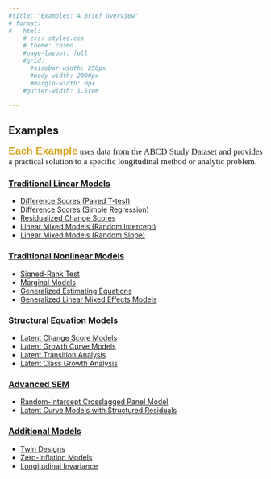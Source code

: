 ```yaml
---
#title: "Examples: A Brief Overview"
# format:
#   html:
    # css: styles.css
    # theme: cosmo
    #page-layout: full
    #grid:
      #sidebar-width: 250px
      #body-width: 2000px
      #margin-width: 0px
    #gutter-width: 1.5rem

---
```


## <i class="bi bi-book"></i> Examples

::: {.grid}
::: {.g-col-8}
::: {style="text-align: justify; font-size: 1.2em; line-stretch: 1.0; font-family: Georgia, serif;"}
[**Each Example**]{style="color: goldenrod; font-size: 1.2em; font-family: Verdana, sans-serif;"} uses data from the ABCD Study Dataset and provides a practical solution to a specific longitudinal method or analytic problem.

:::
:::

::: {.g-col-4}

:::
:::

```{=html}
<section class="light">
	<div class="container py-2">
		<article class="postcard light blue">
			<!-- <a class="postcard__img_link" href="#">
				<img class="postcard__img" src="https://picsum.photos/1000/1000" alt="Image Title" />
			</a> -->
			<div class="postcard__text t-dark">
				<h1 class="postcard__title blue"><a href="#">Traditional Linear Models</a></h1>
				<div class="postcard__bar"></div>
				<ul class="postcard__tagbox">
					<li class="tag__item play blue">
						<a href="./1a_Examples_DifferenceScores_PairedTtests.qmd"><i class="fas fa-play
						mr-2"></i>Difference Scores (Paired T-test)</a>
						</li>
					<li class="tag__item play blue">
						<a href="./1b_Examples_DifferenceScores_SimpleRegression.qmd"><i class="fas fa-play
						mr-2"></i>Difference Scores (Simple Regression)</a>
						</li>
					<li class="tag__item play blue">
						<a href="./2_Examples_ResidualizedChangeScores.qmd"><i class="fas fa-play
						mr-2"></i>Residualized Change Scores</a>
						</li>
					<li class="tag__item play blue">
						<a href="./3a_Examples_LinearMixedModels.qmd"><i class="fas fa-play mr-2"></i>Linear Mixed
						Models (Random Intercept)</a>
					</li>
					<li class="tag__item play blue">
						<a href="./3b_Examples_LinearMixedModels.qmd"><i class="fas fa-play mr-2"></i>Linear Mixed
						Models (Random Slope)</a>
					</li>
				</ul>
			</div>
		</article>
		<article class="postcard light red">
			<!-- <a class="postcard__img_link" href="#">
				<img class="postcard__img" src="https://picsum.photos/501/500" alt="Image Title" />	
			</a> -->
			<div class="postcard__text t-dark">
				<h1 class="postcard__title red"><a href="#">Traditional Nonlinear Models</a></h1>
				<div class="postcard__bar"></div>
				<div class="postcard__preview-txt">
				<ul class="postcard__tagbox">
				  <li class="tag__item play blue">
						<a href="./_4_Examples_SignedRankTest.qmd"><i class="fas fa-play mr-2"></i>Signed-Rank
						Test</a>
						</li>
					<li class="tag__item play blue">
						<a href="./_5_Examples_MarginalModels.qmd"><i class="fas fa-play mr-2"></i>Marginal Models</a>
						</li>
						<li class="tag__item play blue">
						<a href="./_6_Examples_GeneralizedEstimatingEquations.qmd"><i class="fas fa-play
						mr-2"></i>Generalized
						Estimating Equations</a>
						</li>
						<li class="tag__item play blue">
						<a href="./_7_Examples_GeneralizedLinearMixedEffectsModels.qmd"><i class="fas fa-play
						mr-2"></i>Generalized Linear
						Mixed Effects Models</a>
						</li>
				</ul>
			</div>
		</article>
		<article class="postcard light red">
			<!-- <a class="postcard__img_link" href="#">
				<img class="postcard__img" src="https://picsum.photos/601/600" alt="Image Title" />	
			</a> -->
			<div class="postcard__text t-dark">
				<h1 class="postcard__title red"><a href="#">Structural Equation Models</a></h1>
				<div class="postcard__bar"></div>
				<div class="postcard__preview-txt">
				<ul class="postcard__tagbox">
				  <li class="tag__item play blue">
						<a href="./9_Examples_LatentChangeScoresModels.qmd"><i class="fas fa-play
						mr-2"></i>Latent Change Score Models</a>
						</li>
					<li class="tag__item play blue">
						<a href="./10_Examples_LatentGrowthCurveModels.qmd"><i class="fas fa-play
						mr-2"></i>Latent Growth Curve Models</a>
						</li>
					<li class="tag__item play blue">
						<a href="./_12_Examples_LatentTransitionAnalysis.qmd"><i class="fas fa-play
						mr-2"></i>Latent Transition Analysis</a>
						</li>
					<li class="tag__item play blue">
						<a href="./13b_Examples_LatentClassGrowthAnalysis.qmd"><i class="fas fa-play
						mr-2"></i>Latent Class Growth Analysis</a>
						</li>
				</ul>
			</div>
		</article>
		<article class="postcard light red">
			<!-- <a class="postcard__img_link" href="#">
				<img class="postcard__img" src="https://picsum.photos/500/653" alt="Image Title" />	
			</a> -->
			<div class="postcard__text t-dark">
				<h1 class="postcard__title red"><a href="#">Advanced SEM</a></h1>
				<div class="postcard__bar"></div>
				<div class="postcard__preview-txt">
				<ul class="postcard__tagbox">
				  <li class="tag__item play blue">
						<a href="./_15_Examples_RandomInterceptCrosslaggedPanelModels.qmd"><i class="fas fa-play
						mr-2"></i>Random-Intercept Crosslagged Panel Model</a>
						</li>
						<li class="tag__item play blue">
						<a href="./_16_Examples_LatentCurveModelsStructuredResiduals.qmd"><i class="fas fa-play
						mr-2"></i>Latent Curve Models with Structured Residuals</a>
						</li>
				</ul>
			</div>
		</article>
		<article class="postcard light red">
			<!-- <a class="postcard__img_link" href="#">
				<img class="postcard__img" src="https://picsum.photos/500/653" alt="Image Title" />	
			</a> -->
			<div class="postcard__text t-dark">
				<h1 class="postcard__title red"><a href="#">Additional Models</a></h1>
				<div class="postcard__bar"></div>
				<div class="postcard__preview-txt">
				<ul class="postcard__tagbox">
				  <li class="tag__item play blue">
						<a href="_blank"><i class="fas fa-play
						mr-2"></i>Twin Designs</a>
						</li>
					<li class="tag__item play blue">
						<a href="_blank"><i class="fas fa-play
						mr-2"></i>Zero-Inflation Models</a>
						</li>
					<li class="tag__item play blue">
						<a href="_blank"><i class="fas fa-play
						mr-2"></i>Longitudinal Invariance</a>
						</li>
				</ul>
			</div>
		</article>
		
	</div>
</section>
```

